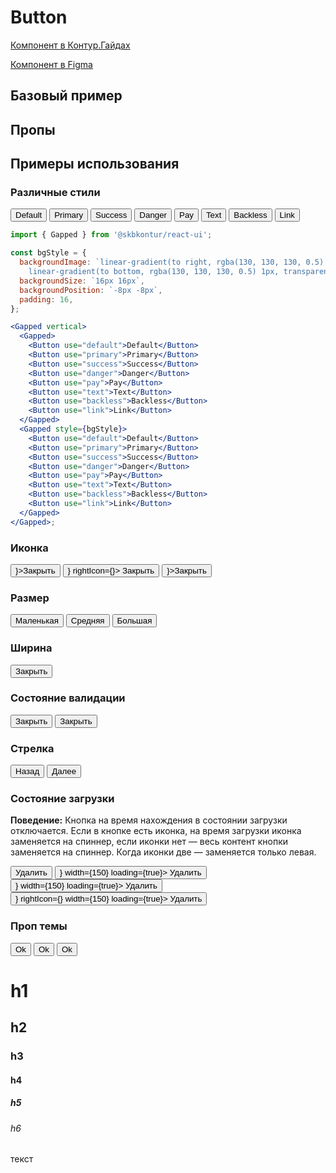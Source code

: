 
<Meta of={ButtonStories} />

# Button

[Компонент в Контур.Гайдах](https://guides.kontur.ru/components/button)

[Компонент в Figma](https://www.figma.com/file/87ScqxPzJpF9DcVBNYWOjM/%E2%9A%A1-Kontur-UI-Modern-Layout?node-id=200%3A2498)

<Description />

## Базовый пример

<Primary />

## Пропы

<Controls />

## Примеры использования

### Различные стили

<Canvas>
  <Gapped vertical>
    <Gapped>
      <Button use="default">Default</Button>
      <Button use="primary">Primary</Button>
      <Button use="success">Success</Button>
      <Button use="danger">Danger</Button>
      <Button use="pay">Pay</Button>
      <Button use="text">Text</Button>
      <Button use="backless">Backless</Button>
      <Button use="link">Link</Button>
    </Gapped>
  </Gapped>
</Canvas>

```jsx harmony
import { Gapped } from '@skbkontur/react-ui';

const bgStyle = {
  backgroundImage: `linear-gradient(to right, rgba(130, 130, 130, 0.5) 1px, transparent 1px),
    linear-gradient(to bottom, rgba(130, 130, 130, 0.5) 1px, transparent 1px)`,
  backgroundSize: `16px 16px`,
  backgroundPosition: `-8px -8px`,
  padding: 16,
};

<Gapped vertical>
  <Gapped>
    <Button use="default">Default</Button>
    <Button use="primary">Primary</Button>
    <Button use="success">Success</Button>
    <Button use="danger">Danger</Button>
    <Button use="pay">Pay</Button>
    <Button use="text">Text</Button>
    <Button use="backless">Backless</Button>
    <Button use="link">Link</Button>
  </Gapped>
  <Gapped style={bgStyle}>
    <Button use="default">Default</Button>
    <Button use="primary">Primary</Button>
    <Button use="success">Success</Button>
    <Button use="danger">Danger</Button>
    <Button use="pay">Pay</Button>
    <Button use="text">Text</Button>
    <Button use="backless">Backless</Button>
    <Button use="link">Link</Button>
  </Gapped>
</Gapped>;
```

### Иконка

<Canvas>
  <Gapped gap={5}>
    <Button icon={<XIcon16Regular />}>Закрыть</Button>
    <Button icon={<XIcon16Regular />} rightIcon={<XIcon16Regular />}>
      Закрыть
    </Button>
    <Button rightIcon={<XIcon16Regular />}>Закрыть</Button>
  </Gapped>
</Canvas>

### Размер

<Canvas>
  <div style={{ display: 'flex', alignItems: 'end', gap: '10px' }}>
    <Button size="small">Маленькая</Button>
    <Button size="medium">Средняя</Button>
    <Button size="large">Большая</Button>
  </div>
</Canvas>

### Ширина

<Canvas>
  <Button width={40}>Закрыть</Button>
</Canvas>

### Состояние валидации

<Canvas>
  <Button warning>Закрыть</Button>
  <Button error>Закрыть</Button>
</Canvas>

### Стрелка

<Canvas>
  <Gapped gap={5}>
    <Button arrow="left" size="medium">
      Назад
    </Button>
    <Button arrow size="medium">
      Далее
    </Button>
  </Gapped>
</Canvas>

### Состояние загрузки

**Поведение:**
Кнопка на время нахождения в состоянии загрузки отключается.
Если в кнопке есть иконка, на время загрузки иконка заменяется на спиннер, если иконки нет — весь контент кнопки заменяется на спиннер. Когда иконки две — заменяется только левая.

<Canvas>
  <Gapped>
    <Button width={150} loading={true}>
      Удалить
    </Button>
    <Button icon={<MinusCircleIcon16Light />} width={150} loading={true}>
      Удалить
    </Button>
    <Button rightIcon={<MinusCircleIcon16Light />} width={150} loading={true}>
      Удалить
    </Button>
    <Button icon={<MinusCircleIcon16Light />} rightIcon={<MinusCircleIcon16Light />} width={150} loading={true}>
      Удалить
    </Button>
  </Gapped>
</Canvas>

### Проп темы

<Canvas>
  <Gapped>
    <Button theme={{ textColorDefault: '#C00000' }}>Ok</Button>
    <Button use="link" theme={{ linkColor: '#C00000' }}>
      Ok
    </Button>
    <Button>Ok</Button>
  </Gapped>
</Canvas>

# h1

## h2

### h3

#### h4

##### h5

###### h6

текст
